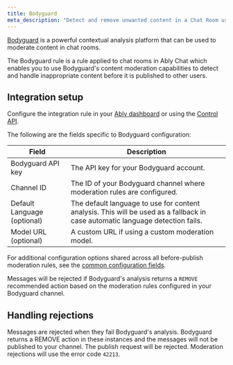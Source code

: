```yaml
---
title: Bodyguard
meta_description: "Detect and remove unwanted content in a Chat Room using Bodyguard AI."
---
```


[Bodyguard](https://bodyguard.ai/) is a powerful contextual analysis platform that can be used to moderate content in chat rooms.

The Bodyguard rule is a rule applied to chat rooms in Ably Chat which enables you to use Bodyguard's content moderation capabilities to detect and handle inappropriate content before it is published to other users.

## Integration setup <a id="setup"/>

Configure the integration rule in your [Ably dashboard](https://ably.com/accounts/any/apps/any/integrations) or using the [Control API](/docs/account/control-api).

The following are the fields specific to Bodyguard configuration:

| Field | Description |
| ----- | ----------- |
| Bodyguard API key | The API key for your Bodyguard account. |
| Channel ID | The ID of your Bodyguard channel where moderation rules are configured. |
| Default Language (optional) | The default language to use for content analysis. This will be used as a fallback in case automatic language detection fails. |
| Model URL (optional) | A custom URL if using a custom moderation model. |

For additional configuration options shared across all before-publish moderation rules, see the [common configuration fields](/docs/chat/moderation#common-config).

Messages will be rejected if Bodyguard's analysis returns a `REMOVE` recommended action based on the moderation rules configured in your Bodyguard channel.

## Handling rejections <a id="rejections"/>

Messages are rejected when they fail Bodyguard's analysis. Bodyguard returns a REMOVE action in these instances and the messages will not be published to your channel. The publish request will be rejected. Moderation rejections will use the error code `42213`.
